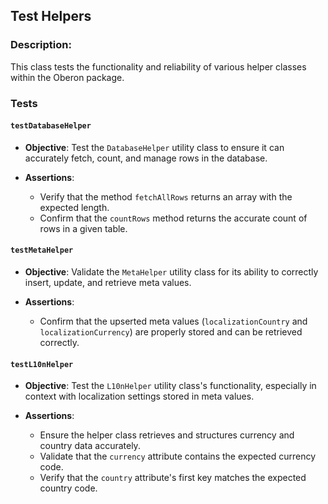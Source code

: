 ## Test Helpers

### Description:
This class tests the functionality and reliability of various helper classes within the Oberon package.

### Tests

#### `testDatabaseHelper`

- **Objective**: Test the `DatabaseHelper` utility class to ensure it can accurately fetch, count, and manage rows in the database.

- **Assertions**:
  - Verify that the method `fetchAllRows` returns an array with the expected length.
  - Confirm that the `countRows` method returns the accurate count of rows in a given table.

#### `testMetaHelper`

- **Objective**: Validate the `MetaHelper` utility class for its ability to correctly insert, update, and retrieve meta values.

- **Assertions**:
  - Confirm that the upserted meta values (`localizationCountry` and `localizationCurrency`) are properly stored and can be retrieved correctly.

#### `testL10nHelper`

- **Objective**: Test the `L10nHelper` utility class's functionality, especially in context with localization settings stored in meta values.

- **Assertions**:
  - Ensure the helper class retrieves and structures currency and country data accurately.
  - Validate that the `currency` attribute contains the expected currency code.
  - Verify that the `country` attribute's first key matches the expected country code.

